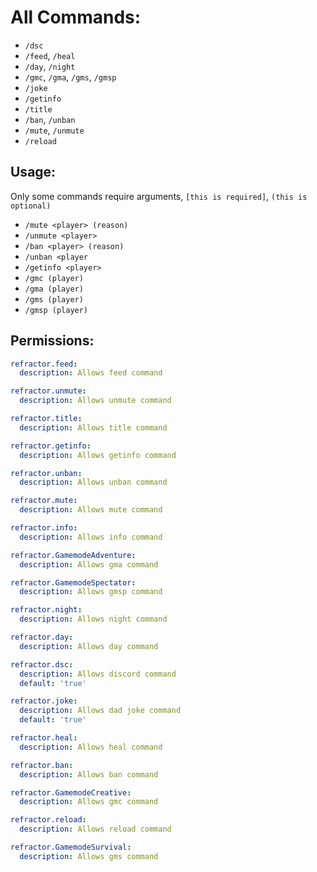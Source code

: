 # All Commands:



- `/dsc`
- `/feed`, `/heal`
- `/day`, `/night`
- `/gmc`, `/gma`, `/gms`, `/gmsp`
- `/joke`
- `/getinfo`
- `/title`
- `/ban`, `/unban`
- `/mute`, `/unmute`
- `/reload`

## Usage:
Only some commands require arguments, `[this is required]`, `(this is optional)`

- `/mute <player> (reason)`   
- `/unmute <player>`
- `/ban <player> (reason)`
- `/unban <player`
- `/getinfo <player>`
- `/gmc (player)`
- `/gma (player)`
- `/gms (player)`
- `/gmsp (player)`



## Permissions:

```yaml
refractor.feed:
  description: Allows feed command

refractor.unmute:
  description: Allows unmute command

refractor.title:
  description: Allows title command

refractor.getinfo:
  description: Allows getinfo command

refractor.unban:
  description: Allows unban command

refractor.mute:
  description: Allows mute command

refractor.info:
  description: Allows info command

refractor.GamemodeAdventure:
  description: Allows gma command

refractor.GamemodeSpectator:
  description: Allows gmsp command

refractor.night:
  description: Allows night command

refractor.day:
  description: Allows day command

refractor.dsc:
  description: Allows discord command
  default: 'true'

refractor.joke:
  description: Allows dad joke command
  default: 'true'

refractor.heal:
  description: Allows heal command

refractor.ban:
  description: Allows ban command

refractor.GamemodeCreative:
  description: Allows gmc command

refractor.reload:
  description: Allows reload command

refractor.GamemodeSurvival:
  description: Allows gms command

```
